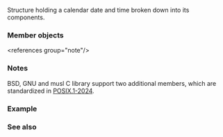 {{cpp/title|tm}}
{{cpp/chrono/c/navbar}}
{{ddcl|header=ctime|
struct tm;
}}

Structure holding a calendar date and time broken down into its components.

===Member objects===
{{dsc begin}}
{{dsc mem obj|nolink=true|{{dsc small|int}} tm_sec|seconds after the minute &amp;ndash; {{rev inl|until=c++11|{{closed range|0|61}}}} {{rev inl|since=c++11|{{closed range|0|60}}}}&lt;ref name="leapsecond" group="note"&gt;Range allows for a positive leap second. Two leap seconds in the same minute are not allowed (the range {{closed range|0|61}} was a defect introduced in C89 and corrected in C99).&lt;/ref&gt;}}
{{dsc mem obj|nolink=true|{{dsc small|int}} tm_min|minutes after the hour &amp;ndash; {{closed range|0|59}}}}
{{dsc mem obj|nolink=true|{{dsc small|int}} tm_hour|hours since midnight &amp;ndash; {{closed range|0|23}}}}
{{dsc mem obj|nolink=true|{{dsc small|int}} tm_mday|day of the month &amp;ndash; {{closed range|1|31}}}}
{{dsc mem obj|nolink=true|{{dsc small|int}} tm_mon|months since January &amp;ndash; {{closed range|0|11}}}}
{{dsc mem obj|nolink=true|{{dsc small|int}} tm_year|years since 1900}}
{{dsc mem obj|nolink=true|{{dsc small|int}} tm_wday|days since Sunday &amp;ndash; {{closed range|0|6}}}}
{{dsc mem obj|nolink=true|{{dsc small|int}} tm_yday|days since January 1 &amp;ndash; {{closed range|0|365}}}}
{{dsc mem obj|nolink=true|{{dsc small|int}} tm_isdst|Daylight Saving Time flag. The value is positive if DST is in effect, zero if not and negative if no information is available.}}
{{dsc end}}

&lt;references group="note"/&gt;

===Notes===
BSD, GNU and musl C library support two additional members, which are standardized in [https://pubs.opengroup.org/onlinepubs/9799919799/basedefs/time.h.html POSIX.1-2024].

{{dsc begin}}
{{dsc mem obj|nolink=true|{{dsc small|long}} tm_gmtoff|seconds east of UTC}}
{{dsc mem obj|nolink=true|{{dsc small|const char*}} tm_zone|timezone abbreviation}}
{{dsc end}}

===Example===
{{example
|code=
#include &lt;ctime&gt;
#include &lt;iostream&gt;

int main()
{
    std::tm tm{};
    tm.tm_year = 2022 - 1900;
    tm.tm_mday = 1;
    std::mktime(&amp;tm);

    std::cout &lt;&lt; std::asctime(&amp;tm); // note implicit trailing '\n'
}
|p=true
|output=
Sat Jan  1 00:00:00 2022
}}

===See also===
{{dsc begin}}
{{dsc inc|cpp/chrono/c/dsc localtime}}
{{dsc inc|cpp/chrono/c/dsc gmtime}}
{{dsc see c|c/chrono/tm}}
{{dsc end}}

{{langlinks|de|es|fr|it|ja|pt|ru|zh}}